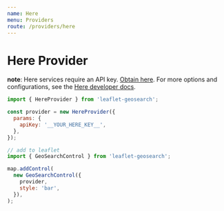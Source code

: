 ```yaml
---
name: Here
menu: Providers
route: /providers/here
---
```



# Here Provider

**note**: Here services require an API key. [Obtain here][1].
For more options and configurations, see the [Here developer docs][2].

<Playground>
  <Map provider="Here" />
</Playground>

```js
import { HereProvider } from 'leaflet-geosearch';

const provider = new HereProvider({
  params: {
    apiKey: '__YOUR_HERE_KEY__',
  },
});

// add to leaflet
import { GeoSearchControl } from 'leaflet-geosearch';

map.addControl(
  new GeoSearchControl({
    provider,
    style: 'bar',
  }),
);
```

[1]: https://developer.here.com
[2]: https://developer.here.com/documentation/geocoding-search-api
